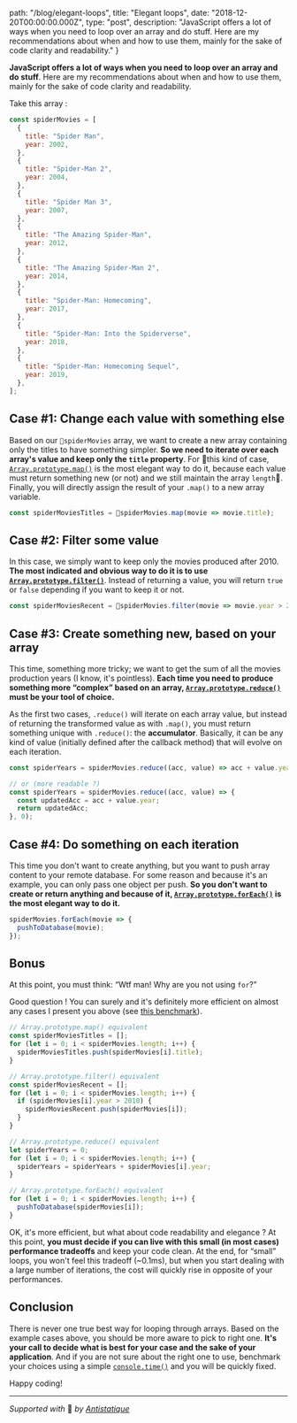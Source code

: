 
  path: "/blog/elegant-loops",
  title: "Elegant loops",
  date: "2018-12-20T00:00:00.000Z",
  type: "post",
  description: "JavaScript offers a lot of ways when you need to loop over an array and do stuff. Here are my recommendations about when and how to use them, mainly for the sake of code clarity and readability."
}


**JavaScript offers a lot of ways when you need to loop over an array and do stuff**. Here are my recommendations about when and how to use them, mainly for the sake of code clarity and readability.

Take this array :

```js
const spiderMovies = [
  {
    title: "Spider Man",
    year: 2002,
  },
  {
    title: "Spider-Man 2",
    year: 2004,
  },
  {
    title: "Spider Man 3",
    year: 2007,
  },
  {
    title: "The Amazing Spider-Man",
    year: 2012,
  },
  {
    title: "The Amazing Spider-Man 2",
    year: 2014,
  },
  {
    title: "Spider-Man: Homecoming",
    year: 2017,
  },
  {
    title: "Spider-Man: Into the Spiderverse",
    year: 2018,
  },
  {
    title: "Spider-Man: Homecoming Sequel",
    year: 2019,
  },
];
```

## Case #1: Change each value with something else
Based on our `spiderMovies` array, we want to create a new array containing only the titles to have something simpler. **So we need to iterate over each array's value and keep only the `title` property**. For this kind of case, [`Array.prototype.map()`](https://developer.mozilla.org/en-US/docs/Web/JavaScript/Reference/Global_Objects/Array/map) is the most elegant way to do it, because each value must return something new (or not) and we still maintain the array `length`. Finally, you will directly assign the result of your `.map()` to a new array variable.

```js
const spiderMoviesTitles = spiderMovies.map(movie => movie.title);
```


## Case #2: Filter some value
In this case, we simply want to keep only the movies produced after 2010. **The most indicated and obvious way to do it is to use [`Array.prototype.filter()`](https://developer.mozilla.org/en-US/docs/Web/JavaScript/Reference/Global_Objects/Array/filter)**. Instead of returning a value, you will return `true` or `false` depending if you want to keep it or not.

```js
const spiderMoviesRecent = spiderMovies.filter(movie => movie.year > 2010);
```

## Case #3: Create something new, based on your array
This time, something more tricky; we want to get the sum of all the movies production years (I know, it's pointless). **Each time you need to produce something more “complex” based on an array, [`Array.prototype.reduce()`](https://developer.mozilla.org/en-US/docs/Web/JavaScript/Reference/Global_Objects/Array/reduce) must be your tool of choice.**

As the first two cases, `.reduce()` will iterate on each array value, but instead of returning the transformed value as with `.map()`, you must return something unique with `.reduce()`: the **accumulator**.  Basically, it can be any kind of value (initially defined after the callback method) that will evolve on each iteration.

```js
const spiderYears = spiderMovies.reduce((acc, value) => acc + value.year, 0);

// or (more readable ?)
const spiderYears = spiderMovies.reduce((acc, value) => {
  const updatedAcc = acc + value.year;
  return updatedAcc;
}, 0);
```


## Case #4: Do something on each iteration
This time you don't want to create anything, but you want to push array content to your remote database. For some reason and because it's an example, you can only pass one object per push. **So you don't want to create or return anything and because of it, [`Array.prototype.forEach()`](https://developer.mozilla.org/en-US/docs/Web/JavaScript/Reference/Global_Objects/Array/foreach) is the most elegant way to do it.**

```js
spiderMovies.forEach(movie => {
  pushToDatabase(movie);
});
```


## Bonus
At this point, you must think:
“Wtf man! Why are you not using `for`?”

Good question ! You can surely and it's definitely more efficient on almost any cases I present you above (see [this benchmark](https://github.com/dg92/Performance-Analysis-JS)).

```js
// Array.prototype.map() equivalent
const spiderMoviesTitles = [];
for (let i = 0; i < spiderMovies.length; i++) {
  spiderMoviesTitles.push(spiderMovies[i].title);
}

// Array.prototype.filter() equivalent
const spiderMoviesRecent = [];
for (let i = 0; i < spiderMovies.length; i++) {
  if (spiderMovies[i].year > 2010) {
    spiderMoviesRecent.push(spiderMovies[i]); 
  }
}

// Array.prototype.reduce() equivalent
let spiderYears = 0;
for (let i = 0; i < spiderMovies.length; i++) {
  spiderYears = spiderYears + spiderMovies[i].year;
}

// Array.prototype.forEach() equivalent
for (let i = 0; i < spiderMovies.length; i++) {
  pushToDatabase(spiderMovies[i]);
}
```

OK, it's more efficient, but what about code readability and elegance ?  At this point, **you must decide if you can live with this small (in most cases) performance tradeoffs** and keep your code clean. At the end, for “small” loops, you won't feel this tradeoff (~0.1ms), but when you start dealing with a large number of iterations, the cost will quickly rise in opposite of your performances.

## Conclusion
There is never one true best way for looping through arrays. Based on the example cases above, you should be more aware to pick to right one. **It's your call to decide what is best for your case and the sake of your application**. And if you are not sure about the right one to use, benchmark your choices using a simple [`console.time()`](https://developer.mozilla.org/en-US/docs/Web/API/Console/time) and you will be quickly fixed.

Happy coding!

---

*Supported with* 💛 *by [Antistatique](https://antistatique.net)*

